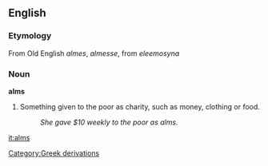 ==English==
===Etymology===
From Old English ''almes'', ''almesse'', from {{L.}} ''eleemosyna''

===Noun===
'''alms'''<!--singular or plural?-->

#Something given to the poor as charity, such as money, clothing or food.
#:''She gave $10 weekly to the poor as alms.''

[[it:alms]]
[[Category:Greek derivations]]